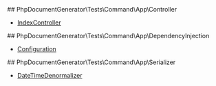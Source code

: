 <article className="api-list-container">
## PhpDocumentGenerator\Tests\Command\App\Controller
<ul className="api-list">
    <li className="api-item">
        <a href="/pages/tests/Command/pages/references/Controller/IndexController.mdx">
            <span className="symbol C">
                IndexController
            </span>
        </a>
    </li>
</ul>
</article>
<article className="api-list-container">
## PhpDocumentGenerator\Tests\Command\App\DependencyInjection
<ul className="api-list">
    <li className="api-item">
        <a href="/pages/tests/Command/pages/references/DependencyInjection/Configuration.mdx">
            <span className="symbol C">
                Configuration
            </span>
        </a>
    </li>
</ul>
</article>
<article className="api-list-container">
## PhpDocumentGenerator\Tests\Command\App\Serializer
<ul className="api-list">
    <li className="api-item">
        <a href="/pages/tests/Command/pages/references/Serializer/DateTimeDenormalizer.mdx">
            <span className="symbol C">
                DateTimeDenormalizer
            </span>
        </a>
    </li>
</ul>
</article>
